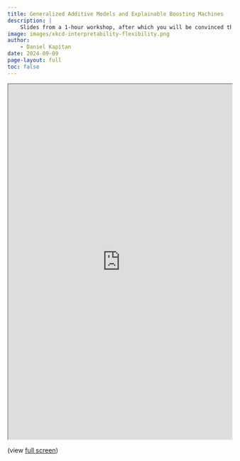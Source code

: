 ```yaml
---
title: Generalized Additive Models and Explainable Boosting Machines
description: |
    Slides from a 1-hour workshop, after which you will be convinced that EBMs are your standard go-to algorithm for tabular data.
image: images/xkcd-interpretability-flexibility.png
author:
    - Daniel Kapitan
date: 2024-09-09
page-layout: full
toc: false
---
```


```{=html}
<iframe width="100%" height="800" src="https://anthology-of-data.science/lecture-gam-ebm/#/title-slide" title="Lecture"></iframe>
```
(view [full screen](https://anthology-of-data.science/lecture-gam-ebm/#/title-slide))
